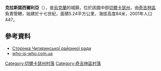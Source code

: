 {{coord|49|9|30|N|32|33|15|E|scale:30000_region:UA|display=title}}

'''克拉斯諾西爾利亞'''（{{lang-uk|Красносілля}}），是[[烏克蘭|烏克蘭]]的城鎮，位於該國中部[[切爾卡瑟州|切爾卡瑟州]]，由[[奇吉林區|奇吉林區]]負責管轄，始建於十七世紀，面積5.24平方公里，海拔高度84米，2001年人口447。

==參考資料==
*[https://web.archive.org/web/20080803113741/http://oblrada.ck.ua/chigirin/naselenist.htm Сторінка Чигиринської районної ради]
*[https://web.archive.org/web/20070927205115/http://who-is-who.com.ua/bookmaket/mischerkasy2007/3/74.html who-is-who.com.ua]

[[Category:切爾卡瑟州村落|Category:切爾卡瑟州村落]]
[[Category:奇吉林區村落|Category:奇吉林區村落]]


{{Cherkasy-geo-stub}}